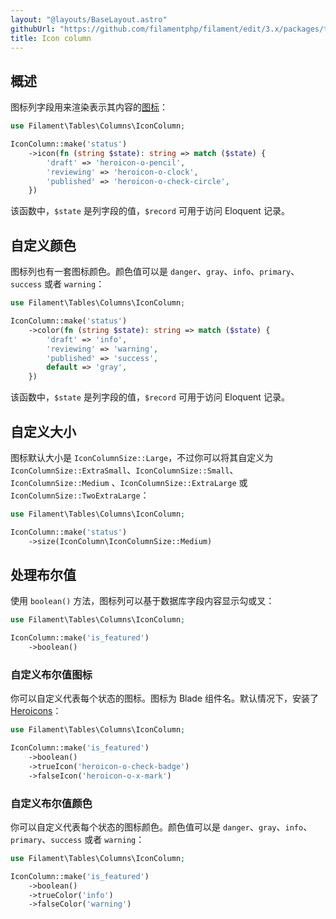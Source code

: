 ```yaml
---
layout: "@layouts/BaseLayout.astro"
githubUrl: "https://github.com/filamentphp/filament/edit/3.x/packages/tables/docs/03-columns/03-icon.md"
title: Icon column
---
```


## 概述

图标列字段用来渲染表示其内容的[图标](https://blade-ui-kit.com/blade-icons?set=1#search)：

```php
use Filament\Tables\Columns\IconColumn;

IconColumn::make('status')
    ->icon(fn (string $state): string => match ($state) {
        'draft' => 'heroicon-o-pencil',
        'reviewing' => 'heroicon-o-clock',
        'published' => 'heroicon-o-check-circle',
    })
```

该函数中，`$state` 是列字段的值，`$record` 可用于访问 Eloquent 记录。

<AutoScreenshot name="tables/columns/icon/simple" alt="Icon column" version="3.x" />

## 自定义颜色

图标列也有一套图标颜色。颜色值可以是 `danger`、`gray`、`info`、`primary`、`success` 或者 `warning`：

```php
use Filament\Tables\Columns\IconColumn;

IconColumn::make('status')
    ->color(fn (string $state): string => match ($state) {
        'draft' => 'info',
        'reviewing' => 'warning',
        'published' => 'success',
        default => 'gray',
    })
```

该函数中，`$state` 是列字段的值，`$record` 可用于访问 Eloquent 记录。

<AutoScreenshot name="tables/columns/icon/color" alt="Icon column with color" version="3.x" />

## 自定义大小

图标默认大小是 `IconColumnSize::Large`，不过你可以将其自定义为 `IconColumnSize::ExtraSmall`、`IconColumnSize::Small`、`IconColumnSize::Medium` 、`IconColumnSize::ExtraLarge` 或 `IconColumnSize::TwoExtraLarge`：

```php
use Filament\Tables\Columns\IconColumn;

IconColumn::make('status')
    ->size(IconColumn\IconColumnSize::Medium)
```

<AutoScreenshot name="tables/columns/icon/medium" alt="Medium-sized icon column" version="3.x" />

## 处理布尔值

使用 `boolean()` 方法，图标列可以基于数据库字段内容显示勾或叉：

```php
use Filament\Tables\Columns\IconColumn;

IconColumn::make('is_featured')
    ->boolean()
```

<AutoScreenshot name="tables/columns/icon/boolean" alt="Icon column to display a boolean" version="3.x" />

### 自定义布尔值图标

你可以自定义代表每个状态的图标。图标为 Blade 组件名。默认情况下，安装了 [Heroicons](https://heroicons.com)：

```php
use Filament\Tables\Columns\IconColumn;

IconColumn::make('is_featured')
    ->boolean()
    ->trueIcon('heroicon-o-check-badge')
    ->falseIcon('heroicon-o-x-mark')
```

<AutoScreenshot name="tables/columns/icon/boolean-icon" alt="Icon column to display a boolean with custom icons" version="3.x" />

### 自定义布尔值颜色

你可以自定义代表每个状态的图标颜色。颜色值可以是 `danger`、`gray`、`info`、`primary`、`success` 或者 `warning`：

```php
use Filament\Tables\Columns\IconColumn;

IconColumn::make('is_featured')
    ->boolean()
    ->trueColor('info')
    ->falseColor('warning')
```

<AutoScreenshot name="tables/columns/icon/boolean-color" alt="Icon column to display a boolean with custom colors" version="3.x" />
